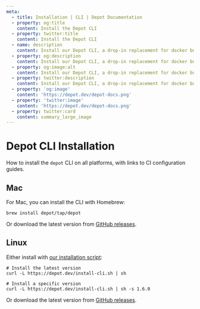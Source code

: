 ```yaml
---
meta:
  - title: Installation | CLI | Depot Documentation
  - property: og:title
    content: Install the Depot CLI
  - property: twitter:title
    content: Install the Depot CLI
  - name: description
    content: Install our Depot CLI, a drop-in replacement for docker build.
  - property: og:description
    content: Install our Depot CLI, a drop-in replacement for docker build.
  - property: og:image:alt
    content: Install our Depot CLI, a drop-in replacement for docker build.
  - property: twitter:description
    content: Install our Depot CLI, a drop-in replacement for docker build.
  - property: 'og:image'
    content: 'https://depot.dev/depot-docs.png'
  - property: 'twitter:image'
    content: 'https://depot.dev/depot-docs.png'
  - property: twitter:card
    content: summary_large_image
---
```


# Depot CLI Installation

How to install the `depot` CLI on all platforms, with links to CI configuration guides.

## Mac

For Mac, you can install the CLI with Homebrew:

```shell
brew install depot/tap/depot
```

Or download the latest version from [GitHub releases](https://github.com/depot/cli/releases).

## Linux

Either install with [our installation script](https://depot.dev/install-cli.sh):

```shell
# Install the latest version
curl -L https://depot.dev/install-cli.sh | sh

# Install a specific version
curl -L https://depot.dev/install-cli.sh | sh -s 1.6.0
```

Or download the latest version from [GitHub releases](https://github.com/depot/cli/releases).
